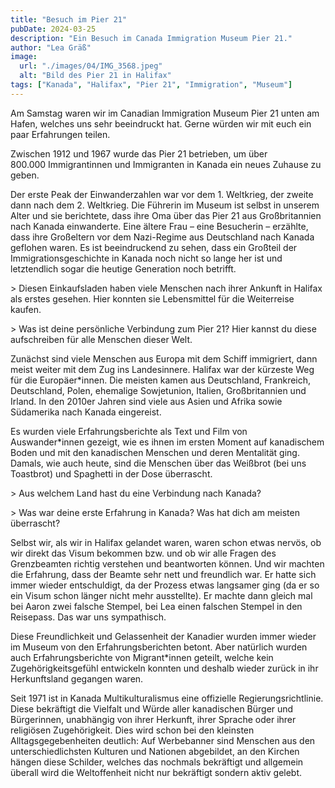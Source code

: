 ```yaml
---
title: "Besuch im Pier 21"
pubDate: 2024-03-25
description: "Ein Besuch im Canada Immigration Museum Pier 21."
author: "Lea Gräß"
image:
  url: "./images/04/IMG_3568.jpeg"
  alt: "Bild des Pier 21 in Halifax"
tags: ["Kanada", "Halifax", "Pier 21", "Immigration", "Museum"]
---
```




Am Samstag waren wir im Canadian Immigration Museum Pier 21 unten am Hafen, welches uns sehr beeindruckt hat. Gerne würden wir mit euch ein paar Erfahrungen teilen.

<DirectusImage assetId="30e678e3-aac2-41c3-80b0-a3af0c85ce5f" />

Zwischen 1912 und 1967 wurde das Pier 21 betrieben, um über 800.000 Immigrantinnen
und Immigranten in Kanada ein neues Zuhause zu geben.

Der erste Peak der Einwanderzahlen war vor dem 1. Weltkrieg, der zweite dann nach dem 2. Weltkrieg. Die Führerin im Museum ist selbst in unserem Alter und sie berichtete, dass ihre Oma über das Pier 21 aus Großbritannien nach Kanada einwanderte. Eine ältere Frau – eine Besucherin – erzählte, dass ihre Großeltern vor dem Nazi-Regime aus Deutschland nach Kanada geflohen waren. Es ist beeindruckend zu sehen, dass ein Großteil der Immigrationsgeschichte in Kanada noch nicht so lange her ist und letztendlich sogar die heutige Generation noch betrifft.

<DirectusImage assetId="f72257f0-8488-4167-b635-891eee840b81" />> Diesen Einkaufsladen
haben viele Menschen nach ihrer Ankunft in Halifax als erstes gesehen. Hier konnten
sie Lebensmittel für die Weiterreise kaufen.

<DirectusImage assetId="e3a8d55a-6499-4b17-8b76-be9db96d3904" />> Was ist deine persönliche
Verbindung zum Pier 21? Hier kannst du diese aufschreiben für alle Menschen dieser
Welt.

Zunächst sind viele Menschen aus Europa mit dem Schiff immigriert, dann meist weiter mit dem Zug ins Landesinnere. Halifax war der kürzeste Weg für die Europäer\*innen. Die meisten kamen aus Deutschland, Frankreich, Deutschland, Polen, ehemalige Sowjetunion, Italien, Großbritannien und Irland. In den 2010er Jahren sind viele aus Asien und Afrika sowie Südamerika nach Kanada eingereist.

Es wurden viele Erfahrungsberichte als Text und Film von Auswander\*innen gezeigt, wie es ihnen im ersten Moment auf kanadischem Boden und mit den kanadischen Menschen und deren Mentalität ging. Damals, wie auch heute, sind die Menschen über das Weißbrot (bei uns Toastbrot) und Spaghetti in der Dose überrascht.

<DirectusImage assetId="d2bef2ab-e8fe-4517-a3d3-aa6a8bfe1fb0" />> Aus welchem Land
hast du eine Verbindung nach Kanada?

<DirectusImage assetId="64b2db29-6de3-4ff7-8bbb-0bfec22b5332" />> Was war deine erste
Erfahrung in Kanada? Was hat dich am meisten überrascht?

Selbst wir, als wir in Halifax gelandet waren, waren schon etwas nervös, ob wir direkt das Visum bekommen bzw. und ob wir alle Fragen des Grenzbeamten richtig verstehen und beantworten können. Und wir machten die Erfahrung, dass der Beamte sehr nett und freundlich war. Er hatte sich immer wieder entschuldigt, da der Prozess etwas langsamer ging (da er so ein Visum schon länger nicht mehr ausstellte). Er machte dann gleich mal bei Aaron zwei falsche Stempel, bei Lea einen falschen Stempel in den Reisepass. Das war uns sympathisch.

Diese Freundlichkeit und Gelassenheit der Kanadier wurden immer wieder im Museum von den Erfahrungsberichten betont. Aber natürlich wurden auch Erfahrungsberichte von Migrant\*innen geteilt, welche kein Zugehörigkeitsgefühl entwickeln konnten und deshalb wieder zurück in ihr Herkunftsland gegangen waren.

<DirectusImage assetId="c1286167-5320-4cb4-9a76-f54d43507b90" />
Seit 1971 ist in Kanada Multikulturalismus eine offizielle Regierungsrichtlinie.
Diese bekräftigt die Vielfalt und Würde aller kanadischen Bürger und Bürgerinnen,
unabhängig von ihrer Herkunft, ihrer Sprache oder ihrer religiösen Zugehörigkeit.
Dies wird schon bei den kleinsten Alltagsgegebenheiten deutlich: Auf Werbebanner
sind Menschen aus den unterschiedlichsten Kulturen und Nationen abgebildet, an den
Kirchen hängen diese Schilder, welches das nochmals bekräftigt und allgemein überall
wird die Weltoffenheit nicht nur bekräftigt sondern aktiv gelebt.

<DirectusImage assetId="34e2d144-13c1-4b18-af82-b2d09babf13f" />
<DirectusImage assetId="c110ec15-2198-444a-96e9-8ab45b4e2400" />
